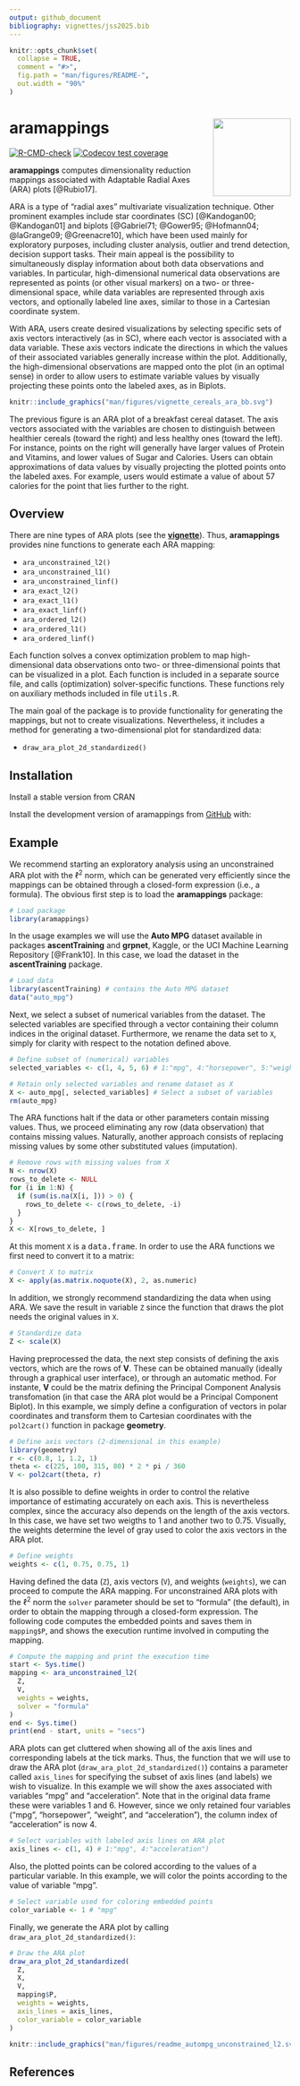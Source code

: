 ```yaml
---
output: github_document
bibliography: vignettes/jss2025.bib 
---
```


<!-- README.md is generated from README.Rmd. Please edit that file -->

```r
knitr::opts_chunk$set(
  collapse = TRUE,
  comment = "#>",
  fig.path = "man/figures/README-",
  out.width = "90%"
)
```

# aramappings <img src="man/figures/logo.png" align="right" height="139" alt="" />

<!-- badges: start -->
[![R-CMD-check](https://github.com/manuelrubio/aramappings/actions/workflows/R-CMD-check.yaml/badge.svg)](https://github.com/manuelrubio/aramappings/actions/workflows/R-CMD-check.yaml)
[![Codecov test coverage](https://codecov.io/gh/manuelrubio/aramappings/graph/badge.svg)](https://app.codecov.io/gh/manuelrubio/aramappings)
<!-- badges: end -->

**aramappings** computes dimensionality reduction mappings associated with Adaptable Radial Axes (ARA) plots [@Rubio17]. 

ARA is a type of "radial axes" multivariate visualization technique. Other prominent examples include star coordinates (SC) [@Kandogan00; @Kandogan01] and biplots [@Gabriel71; @Gower95; @Hofmann04; @laGrange09; @Greenacre10], which have been used mainly for exploratory purposes, including cluster analysis, outlier and trend detection, decision support tasks. Their main appeal is the possibility to simultaneously display information about both data observations and variables. In particular, high-dimensional numerical data observations are represented as points (or other visual markers) on a two- or three-dimensional space, while data variables are represented through axis vectors, and optionally labeled line axes, similar to those in a Cartesian coordinate system. 

With ARA, users create desired visualizations by selecting specific sets of axis vectors interactively (as in SC), where each vector is associated with a data variable. These axis vectors indicate the directions in which the values of their associated variables generally increase within the plot. Additionally, the high-dimensional observations are mapped onto the plot (in an optimal sense) in order to allow users to estimate variable values by visually projecting these points onto the labeled axes, as in Biplots. 

```r
knitr::include_graphics("man/figures/vignette_cereals_ara_bb.svg")
```

The previous figure is an ARA plot of a breakfast cereal dataset. The axis vectors associated with the variables are chosen to distinguish between healthier cereals (toward the right) and less healthy ones (toward the left). For instance, points on the right will generally have larger values of Protein and Vitamins, and lower values of Sugar and Calories. Users can obtain approximations of data values by visually projecting the plotted points onto the labeled axes. For example, users would estimate a value of about 57 calories for the point that lies further to the right.


## Overview

<!-- main components of the package. For more complex packages, this will point to vignettes for more details. -->

There are nine types of ARA plots (see the [**vignette**](https://manuelrubio.github.io/aramappings/articles/intro_to_aramappings.html)). Thus, **aramappings** provides nine functions to generate each ARA mapping:

-   `ara_unconstrained_l2()`
-   `ara_unconstrained_l1()`
-   `ara_unconstrained_linf()`
-   `ara_exact_l2()`
-   `ara_exact_l1()`
-   `ara_exact_linf()`
-   `ara_ordered_l2()`
-   `ara_ordered_l1()`
-   `ara_ordered_linf()`

Each function solves a convex optimization problem to map high-dimensional data observations onto two- or three-dimensional points that can be visualized in a plot. Each function is included in a separate source file, and calls (optimization) solver-specific functions. These functions rely on auxiliary methods included in file <tt>utils.R</tt>.

The main goal of the package is to provide functionality for generating the mappings, but not to create visualizations. Nevertheless, it includes a method for generating a two-dimensional plot for standardized data:

-   `draw_ara_plot_2d_standardized()`




## Installation

Install a stable version from CRAN

<!-- ```{r install}
install.packages("aramappings")
``` -->

Install the development version of aramappings from [GitHub](https://github.com/) with:

<!-- ```{r install_dev}
# install.packages("devtools")
devtools::install_github("manuelrubio/aramappings", build_vignettes = TRUE)
``` -->

<!-- ```{r install_dev}
# install.packages("pak")
pak::pak("manuelrubio/aramappings")
``` -->


## Example

We recommend starting an exploratory analysis using an unconstrained ARA plot with the $\ell^{2}$ norm, which can be generated very efficiently since the mappings can be obtained through a closed-form expression (i.e., a formula). The obvious first step is to load the **aramappings** package:

```r
# Load package
library(aramappings)
```

In the usage examples we will use the **Auto MPG** dataset available in packages **ascentTraining** and **grpnet**, Kaggle, or the UCI Machine Learning Repository [@Frank10]. In this case, we load the dataset in the **ascentTraining** package.

```r
# Load data
library(ascentTraining) # contains the Auto MPG dataset
data("auto_mpg")
```

Next, we select a subset of numerical variables from the dataset. The selected variables are specified through a vector containing their column indices in the original dataset. Furthermore, we rename the data set to `X`, simply for clarity with respect to the notation defined above.

```r
# Define subset of (numerical) variables
selected_variables <- c(1, 4, 5, 6) # 1:"mpg", 4:"horsepower", 5:"weight", 6:"acceleration")

# Retain only selected variables and rename dataset as X
X <- auto_mpg[, selected_variables] # Select a subset of variables
rm(auto_mpg)
```

The ARA functions halt if the data or other parameters contain missing values. Thus, we proceed eliminating any row (data observation) that contains missing values. Naturally, another approach consists of replacing missing values by some other substituted values (imputation).

```r
# Remove rows with missing values from X
N <- nrow(X)
rows_to_delete <- NULL
for (i in 1:N) {
  if (sum(is.na(X[i, ])) > 0) {
    rows_to_delete <- c(rows_to_delete, -i)
  }
}
X <- X[rows_to_delete, ]
```

At this moment `X` is a <tt>data.frame</tt>. In order to use the ARA functions we first need to convert it to a matrix:

```r
# Convert X to matrix
X <- apply(as.matrix.noquote(X), 2, as.numeric)
```

In addition, we strongly recommend standardizing the data when using ARA. We save the result in variable `Z` since the function that draws the plot needs the original values in `X`.

```r
# Standardize data
Z <- scale(X)
```


Having preprocessed the data, the next step consists of defining the axis vectors, which are the rows of $\mathbf{V}$. These can be obtained manually (ideally through a graphical user interface), or through an automatic method. For instante, $\mathbf{V}$ could be the matrix defining the Principal Component Analysis transfomation (in that case the ARA plot would be a Principal Component Biplot). In this example, we simply define a configuration of vectors in polar coordinates and transform them to Cartesian coordinates with the `pol2cart()` function in package **geometry**.

```r
# Define axis vectors (2-dimensional in this example)
library(geometry)
r <- c(0.8, 1, 1.2, 1)
theta <- c(225, 100, 315, 80) * 2 * pi / 360
V <- pol2cart(theta, r)
```

It is also possible to define weights in order to control the relative importance of estimating accurately on each axis. This is nevertheless complex, since the accuracy also depends on the length of the axis vectors. In this case, we have set two weigths to 1 and another two to 0.75. Visually, the weights determine the level of gray used to color the axis vectors in the ARA plot.

```r
# Define weights
weights <- c(1, 0.75, 0.75, 1)
```

Having defined the data (`Z`), axis vectors (`V`), and weights (`weights`), we can proceed to compute the ARA mapping. For unconstrained ARA plots with the $\ell^{2}$ norm the `solver` parameter should be set to "formula" (the default), in order to obtain the mapping through a closed-form expression. The following code computes the embedded points and saves them in `mapping$P`, and shows the execution runtime involved in computing the mapping.

```r
# Compute the mapping and print the execution time
start <- Sys.time()
mapping <- ara_unconstrained_l2(
  Z,
  V,
  weights = weights,
  solver = "formula"
)
end <- Sys.time()
print(end - start, units = "secs")
```

ARA plots can get cluttered when showing all of the axis lines and corresponding labels at the tick marks. Thus, the function that we will use to draw the ARA plot (`draw_ara_plot_2d_standardized()`) contains a parameter called `axis_lines` for specifying the subset of axis lines (and labels) we wish to visualize. In this example we will show the axes associated with variables "mpg" and "acceleration". Note that in the original data frame these were variables 1 and 6. However, since we only retained four variables ("mpg", "horsepower", "weight", and "acceleration"), the column index of "acceleration" is now 4.

```r
# Select variables with labeled axis lines on ARA plot
axis_lines <- c(1, 4) # 1:"mpg", 4:"acceleration")
```

Also, the plotted points can be colored according to the values of a particular variable. In this example, we will color the points according to the value of variable "mpg".

```r
# Select variable used for coloring embedded points
color_variable <- 1 # "mpg"
```

Finally, we generate the ARA plot by calling `draw_ara_plot_2d_standardized()`:

```r
# Draw the ARA plot
draw_ara_plot_2d_standardized(
  Z,
  X,
  V,
  mapping$P,
  weights = weights,
  axis_lines = axis_lines,
  color_variable = color_variable
)
```


```r
knitr::include_graphics("man/figures/readme_autompg_unconstrained_l2.svg")
```

## References

::: {#refs}
:::
